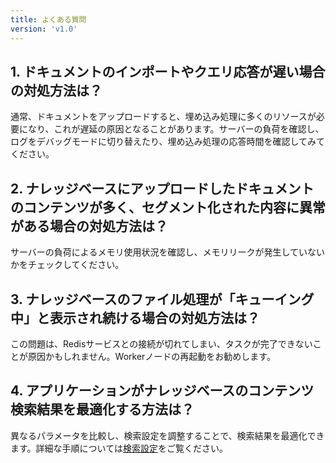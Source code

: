 ```yaml
---
title: よくある質問
version: 'v1.0'
---
```


## 1. ドキュメントのインポートやクエリ応答が遅い場合の対処方法は？

通常、ドキュメントをアップロードすると、埋め込み処理に多くのリソースが必要になり、これが遅延の原因となることがあります。サーバーの負荷を確認し、ログをデバッグモードに切り替えたり、埋め込み処理の応答時間を確認してみてください。

## 2. ナレッジベースにアップロードしたドキュメントのコンテンツが多く、セグメント化された内容に異常がある場合の対処方法は？

サーバーの負荷によるメモリ使用状況を確認し、メモリリークが発生していないかをチェックしてください。

## 3. ナレッジベースのファイル処理が「キューイング中」と表示され続ける場合の対処方法は？

この問題は、Redisサービスとの接続が切れてしまい、タスクが完了できないことが原因かもしれません。Workerノードの再起動をお勧めします。

## 4. アプリケーションがナレッジベースのコンテンツ検索結果を最適化する方法は？

異なるパラメータを比較し、検索設定を調整することで、検索結果を最適化できます。詳細な手順については[検索設定](./knowledge-base-creation/upload-documents#3)をご覧ください。
